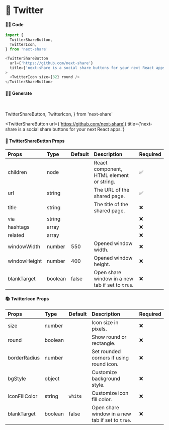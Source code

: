 # 🎀 Twitter

#### 👨‍💻 Code

```js copy
import {
  TwitterShareButton,
  TwitterIcon,
} from 'next-share'

<TwitterShareButton
  url={'https://github.com/next-share'}
  title={'next-share is a social share buttons for your next React apps.'}
>
  <TwitterIcon size={32} round />
</TwitterShareButton>
```

#### 👨‍💻 Generate

<br />

  TwitterShareButton,
  TwitterIcon,
} from 'next-share'

<TwitterShareButton
  url={'https://github.com/next-share'}
  title={'next-share is a social share buttons for your next React apps.'}
>
  <TwitterIcon size={32} round />
</TwitterShareButton>

#### 📖 TwitterShareButton Props

| Props | Type | Default | Description | Required |
| :--- | :--- | :--- | :--- | :--- |
| children | node |  | React component, HTML element or string. | ✅ |
| url | string |  | The URL of the shared page. | ✅ |
| title | string |  | The title of the shared page. | ❌ |
| via | string |  |  | ❌ |
| hashtags | array |  |  | ❌ |
| related | array |  |  | ❌ |
| windowWidth | number | 550 | Opened window width. | ❌ |
| windowHeight | number | 400 | Opened window height. | ❌ |
| blankTarget | boolean | false | Open share window in a new tab if set to `true`. | ❌ |

#### 📚 TwitterIcon Props

| Props | Type | Default | Description | Required |
| :--- | :--- | :--- | :--- | :--- |
| size | number |  | Icon size in pixels. | ❌ |
| round | boolean |  | Show round or rectangle. | ❌ |
| borderRadius | number |  | Set rounded corners if using round icon. | ❌ |
| bgStyle | object |  | Customize background style. | ❌ |
| iconFillColor | string | <code>white</code> | Customize icon fill color. | ❌ |
| blankTarget | boolean | false | Open share window in a new tab if set to `true`. | ❌ |
